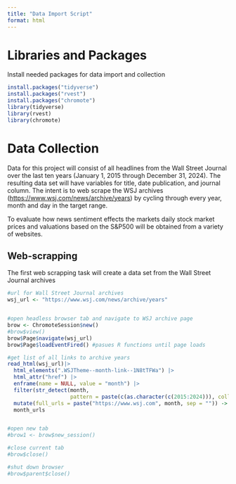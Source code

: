 ```yaml
---
title: "Data Import Script"
format: html
---
```


# Libraries and Packages

Install needed packages for data import and collection

```r
install.packages("tidyverse")
install.packages("rvest")
install.packages("chromote")
library(tidyverse)
library(rvest)
library(chromote)
```

# Data Collection

Data for this project will consist of all headlines from the Wall Street Journal over the last ten years (January 1, 2015 through December 31, 2024). The resulting data set will have variables for title, date publication, and journal column. The intent is to web scrape the WSJ archives (<https://www.wsj.com/news/archive/years>) by cycling through every year, month and day in the target range.

To evaluate how news sentiment effects the markets daily stock market prices and valuations based on the S&P500 will be obtained from a variety of websites.

## Web-scrapping

The first web scrapping task will create a data set from the Wall Street Journal archives

```r
#url for Wall Street Journal archives
wsj_url <- "https://www.wsj.com/news/archive/years"


#open headless browser tab and navigate to WSJ archive page
brow <- ChromoteSession$new()
#brow$view()
brow$Page$navigate(wsj_url)
brow$Page$loadEventFired() #pasues R functions until page loads

#get list of all links to archive years
read_html(wsj_url)|>
  html_elements(".WSJTheme--month-link--1N8tTFWa") |>
  html_attr("href") |>
  enframe(name = NULL, value = "month") |>
  filter(str_detect(month, 
                    pattern = paste(c(as.character(c(2015:2024))), collapse = "|"))) |>
  mutate(full_urls = paste("https://www.wsj.com", month, sep = "")) ->
  month_urls


#open new tab
#brow1 <- brow$new_session()

#close current tab
#brow$close()

#shut down browser
#brow$parent$close()
```
